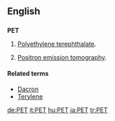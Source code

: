 {{see|pet}}

==English==
==={{acronym}}===
'''PET'''

# {{organic compound}} [[polyethylene terephthalate|Polyethylene terephthalate]].
# [[positron emission tomography|Positron emission tomography]].

====Related terms====
*[[Dacron]]
*[[Terylene]]

[[de:PET]]
[[it:PET]]
[[hu:PET]]
[[ja:PET]]
[[tr:PET]]